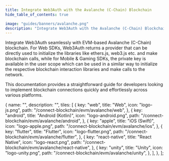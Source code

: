 ```yaml
---
title: Integrate Web3Auth with the Avalanche (C-Chain) Blockchain
hide_table_of_contents: true

image: "guides/banners/avalanche.png"
description: "Integrate Web3Auth with the Avalanche (C-Chain) Blockchain | Documentation - Web3Auth"
---
```



<SEO
  title="Integrate Web3Auth with the Avalanche (C-Chain) Blockchain"
  description="Integrate Web3Auth with the Avalanche (C-Chain) Blockchain | Documentation - Web3Auth"
  image="https://web3auth.io/docs/guides/banners/avalanche.png"
  slug="/connect-blockchain/evm/avalanche"
/>

Integrate Web3Auth seamlessly with EVM-based Avalanche (C-Chain) blockchain. For Web SDKs, Web3Auth
returns a provider that can be directly used to initialize the libraries like ethers.js, web3.js
etc. and make blockchain calls, while for Mobile & Gaming SDKs, the private key is available in the
user scope which can be used in a similar way to initialize the respective blockchain interaction
libraries and make calls to the network.

This documentation provides a straightforward guide for developers looking to implement blockchain
connections quickly and effortlessly across various platforms.

  {
    name: "",
    description: "",
    tiles: [
      {
        key: "web",
        title: "Web",
        icon: "logo-js.png",
        path: "/connect-blockchain/evm/avalanche/web",
      },
      {
        key: "android",
        title: "Android (Kotlin)",
        icon: "logo-android.png",
        path: "/connect-blockchain/evm/avalanche/android",
      },
      {
        key: "apple",
        title: "iOS (Swift)",
        icon: "logo-apple.png",
        path: "/connect-blockchain/evm/avalanche/ios",
      },
      {
        key: "flutter",
        title: "Flutter",
        icon: "logo-flutter.png",
        path: "/connect-blockchain/evm/avalanche/flutter",
      },
      {
        key: "react-native",
        title: "React Native",
        icon: "logo-react.png",
        path: "/connect-blockchain/evm/avalanche/react-native",
      },
      {
        key: "unity",
        title: "Unity",
        icon: "logo-unity.png",
        path: "/connect-blockchain/evm/avalanche/unity",
      },
    ],
  },
];

<Tiles tileGroups={Avalanche} />
